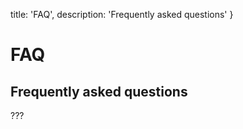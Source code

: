   title: 'FAQ',
  description: 'Frequently asked questions'
}

# FAQ
## Frequently asked questions

???